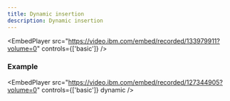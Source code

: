 ```yaml
---
title: Dynamic insertion
description: Dynamic insertion
---
```



<EmbedPlayer
  src="https://video.ibm.com/embed/recorded/133979911?volume=0"
  controls={['basic']}
/>

### Example

<EmbedPlayer
  src="https://video.ibm.com/embed/recorded/127344905?volume=0"
  controls={['basic']}
  dynamic
/>
